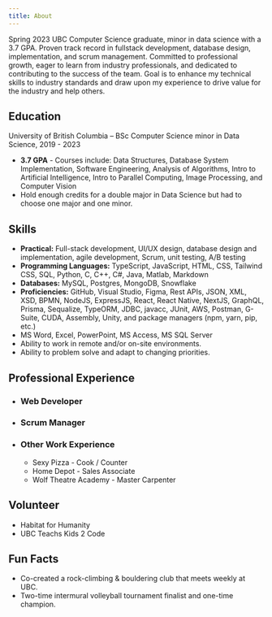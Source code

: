 ```yaml
---
title: About
---
```


Spring 2023 UBC Computer Science graduate, minor in data science with a 3.7 GPA. Proven track record in fullstack development, database design, implementation, and scrum management. Committed to professional growth, eager to learn from industry professionals, and dedicated to contributing to the success of the team. Goal is to enhance my technical skills to industry standards and draw upon my experience to drive value for the industry and help others.

## Education
University of British Columbia – BSc Computer Science minor in Data Science, 2019 - 2023
* **3.7 GPA** - Courses include: Data Structures, Database System Implementation, Software Engineering, Analysis of Algorithms, Intro to Artificial Intelligence, Intro to Parallel Computing, Image Processing, and Computer Vision
* Hold enough credits for a double major in Data Science but had to choose one major and one minor.

## Skills

* **Practical:** Full-stack development, UI/UX design, database design and implementation, agile development, Scrum, unit testing, A/B testing
* **Programming Languages:** TypeScript, JavaScript, HTML, CSS, Tailwind CSS, SQL, Python, C, C++, C#, Java, Matlab, Markdown
* **Databases:** MySQL, Postgres, MongoDB, Snowflake
* **Proficiencies:** GitHub, Visual Studio, Figma, Rest APIs, JSON, XML, XSD, BPMN, NodeJS, ExpressJS, React, React Native, NextJS, GraphQL, Prisma, Sequalize, TypeORM, JDBC, javacc, JUnit, AWS, Postman, G-Suite, CUDA, Assembly, Unity, and package managers (npm, yarn, pip, etc.)
* MS Word, Excel, PowerPoint, MS Access, MS SQL Server
* Ability to work in remote and/or on-site environments.
* Ability to problem solve and adapt to changing priorities.

## Professional Experience

* ### Web Developer

* ### Scrum Manager

* ### Other Work Experience

    - Sexy Pizza - Cook / Counter
    - Home Depot - Sales Associate
    - Wolf Theatre Academy - Master Carpenter

## Volunteer

* Habitat for Humanity
* UBC Teachs Kids 2 Code

## Fun Facts

* Co-created a rock-climbing & bouldering club that meets weekly at UBC.
* Two-time intermural volleyball tournament finalist and one-time champion.